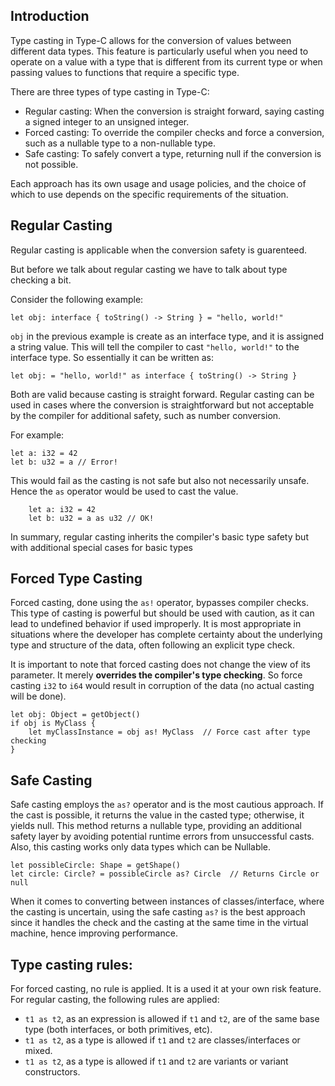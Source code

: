 ## Introduction
Type casting in Type-C allows for the conversion of values between different data types. This feature is particularly useful
when you need to operate on a value with a type that is different from its current type or when passing values to functions
that require a specific type.

There are three types of type casting in Type-C:
- Regular casting: When the conversion is straight forward, saying casting a signed integer to an unsigned integer.
- Forced casting: To override the compiler checks and force a conversion, such as a nullable type to a non-nullable type.
- Safe casting: To safely convert a type, returning null if the conversion is not possible.

Each approach has its own usage and usage policies, and the choice of which to use depends on the specific requirements of the situation.

## Regular Casting
Regular casting is applicable when the conversion safety is guarenteed.

But before we talk about regular casting we have to talk about type checking a bit.

Consider the following example:
```tc
let obj: interface { toString() -> String } = "hello, world!"
```

`obj` in the previous example is create as an interface type, and it is assigned a string value.
This will tell the compiler to cast `"hello, world!"` to the interface type. So essentially
it can be written as:
```tc
let obj: = "hello, world!" as interface { toString() -> String }
```

Both are valid because casting is straight forward. Regular casting can be used in cases where the conversion
is straightforward but not acceptable by the compiler for additional safety, such as number conversion.

For example:
```tc
let a: i32 = 42
let b: u32 = a // Error!
```
This would fail as the casting is not safe but also not necessarily unsafe. Hence the `as` operator would be used to cast the value.
```tc
    let a: i32 = 42
    let b: u32 = a as u32 // OK!
```

In summary, regular casting inherits the compiler's basic type safety but with additional special cases for basic types


## Forced Type Casting
Forced casting, done using the `as!` operator, bypasses compiler checks.
This type of casting is powerful but should be used with caution, as it can lead to undefined behavior if used improperly.
It is most appropriate in situations where the developer has complete certainty about the underlying type and structure of the data,
often following an explicit type check.

It is important to note that forced casting does not change the view of its parameter. It merely **overrides the compiler's type checking**.
So force casting `i32` to `i64` would result in corruption of the data (no actual casting will be done).

```
let obj: Object = getObject()
if obj is MyClass {
    let myClassInstance = obj as! MyClass  // Force cast after type checking
}
```

## Safe Casting
Safe casting employs the `as?` operator and is the most cautious approach. If the cast is possible, it returns the value in the casted type; otherwise, it yields null. This method returns a nullable type, providing an additional safety layer by avoiding potential runtime errors from unsuccessful casts. Also, this casting works only data types which can be Nullable.

```tc
let possibleCircle: Shape = getShape()
let circle: Circle? = possibleCircle as? Circle  // Returns Circle or null
```

When it comes to converting between instances of classes/interface, where the casting is uncertain, using the safe casting `as?` is the best approach since it handles the check and the casting at the same time in the virtual machine, hence improving performance.


## Type casting rules:

For forced casting, no rule is applied. It is a used it at your own risk feature. For regular casting, the following rules are applied:
- `t1 as t2`, as an expression is allowed if `t1` and `t2`, are of the same base type (both interfaces, or both primitives, etc).
- `t1 as t2`, as a type is allowed if `t1` and `t2` are classes/interfaces or mixed.
- `t1 as t2`, as a type is allowed if `t1` and `t2` are variants or variant constructors.
